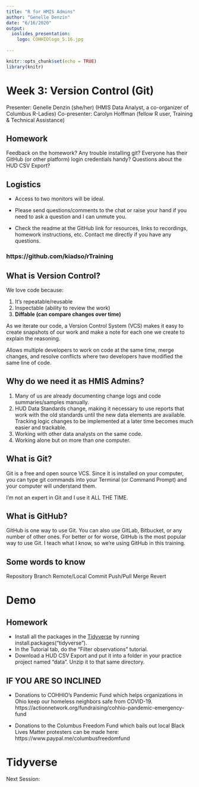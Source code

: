 ```yaml
---
title: "R for HMIS Admins"
author: "Genelle Denzin"
date: "6/16/2020"
output: 
  ioslides_presentation:
    logo: COHHIOlogo_5.16.jpg
    
---
```


```r
knitr::opts_chunk$set(echo = TRUE)
library(knitr)
```

# Week 3: Version Control (Git)

Presenter: Genelle Denzin (she/her)
(HMIS Data Analyst, a co-organizer of Columbus R-Ladies)
Co-presenter: Carolyn Hoffman (fellow R user, Training & Technical Assistance)

## Homework

Feedback on the homework? Any trouble installing git? Everyone has their GitHub (or other platform) login credentials handy? Questions about the HUD CSV Export?

## Logistics

- Access to two monitors will be ideal.

- Please send questions/comments to the chat or raise your hand if you need to ask a question and I can unmute you. 

- Check the readme at the GitHub link for resources, links to recordings, homework instructions, etc. Contact me directly if you have any questions.

### https://github.com/kiadso/rTraining

## What is Version Control?

We love code because:

1. It's repeatable/reusable 
2. Inspectable (ability to review the work)
3. **Diffable (can compare changes over time)**

As we iterate our code, a Version Control System (VCS) makes it easy to create snapshots of our work and make a note for each one we create to explain the reasoning.

Allows multiple developers to work on code at the same time, merge changes, and resolve conflicts where two developers have modified the same line of code.

## Why do we need it as HMIS Admins?

1. Many of us are already documenting change logs and code summaries/samples manually.
2. HUD Data Standards change, making it necessary to use reports that work with the old standards until the new data elements are available. Tracking logic changes to be implemented at a later time becomes much easier and trackable.
3. Working with other data analysts on the same code.
4. Working alone but on more than one computer.

## What is Git?

Git is a free and open source VCS. Since it is installed on your computer, you can type git commands into your Terminal (or Command Prompt) and your computer will understand them.

I'm not an expert in Git and I use it ALL THE TIME.

## What is GitHub?

GitHub is one way to use Git. You can also use GitLab, Bitbucket, or any number of other ones. For better or for worse, GitHub is the most popular way to use Git. I teach what I know, so we're using GitHub in this training.

## Some words to know

Repository
Branch
Remote/Local
Commit
Push/Pull
Merge
Revert

# Demo

## Homework 

- Install all the packages in the [Tidyverse](https://www.tidyverse.org/packages/) by running install.packages("tidyverse").
- In the Tutorial tab, do the "Filter observations" tutorial.
- Download a HUD CSV Export and put it into a folder in your practice project named "data". Unzip it to that same directory.

## IF YOU ARE SO INCLINED

- Donations to COHHIO's Pandemic Fund  which helps organizations in Ohio keep our homeless neighbors safe from COVID-19. https://actionnetwork.org/fundraising/cohhio-pandemic-emergency-fund

- Donations to the Columbus Freedom Fund which bails out local Black Lives Matter protesters can be made here: https://www.paypal.me/columbusfreedomfund

# Tidyverse

Next Session:
